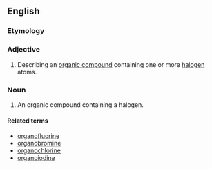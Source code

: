 ==English==

===Etymology===
{{prefix|organo|halogen|lang=en}}

===Adjective===
{{en-adj|-}}

# {{context|organic chemistry|lang=en}} Describing an [[organic compound]] containing one or more [[halogen]] atoms.

===Noun===
{{en-noun}}

# {{context|organic chemistry|lang=en}} An organic compound containing a halogen.

====Related terms====
* [[organofluorine]]
* [[organobromine]]
* [[organochlorine]]
* [[organoiodine]]